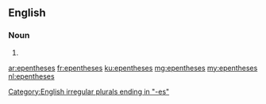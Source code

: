 ==English==

===Noun===
{{head|en|plural}}

# {{plural of|epenthesis|lang=en|nocat=1}}

[[Category:English irregular plurals ending in "-es"]]

[[ar:epentheses]]
[[fr:epentheses]]
[[ku:epentheses]]
[[mg:epentheses]]
[[my:epentheses]]
[[nl:epentheses]]